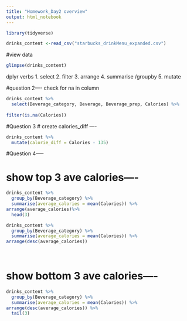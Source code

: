 ```yaml
---
title: "Homework_Day2 overview"
output: html_notebook
---
```


```r
library(tidyverse)
```


```r
drinks_content <-read_csv("starbucks_drinkMenu_expanded.csv")
```
#view data
```r
glimpse(drinks_content)
```


dplyr verbs
1. select
2. filter
3. arrange
4. summarise /groupby
5. mutate


#question 2----
check for na in column

```r
drinks_content %>% 
  select(Beverage_category, Beverage, Beverage_prep, Calories) %>% 
  
filter(is.na(Calories))
```

#Question 3
# create calories_diff ----
```r

drinks_content %>% 
  mutate(calorie_diff = Calories - 135)

```

#Question 4-----

# show top 3 ave calories----
```r
drinks_content %>% 
  group_by(Beverage_category) %>% 
  summarise(average_calories = mean(Calories)) %>% 
arrange(average_calories)%>%
  head(3)


```

```r
drinks_content %>% 
  group_by(Beverage_category) %>% 
  summarise(average_calories = mean(Calories)) %>% 
arrange(desc(average_calories))
  
  
```

# show bottom 3 ave calories----
```r
drinks_content %>% 
  group_by(Beverage_category) %>% 
  summarise(average_calories = mean(Calories)) %>% 
arrange(desc(average_calories)) %>% 
  tail(3)
```




































